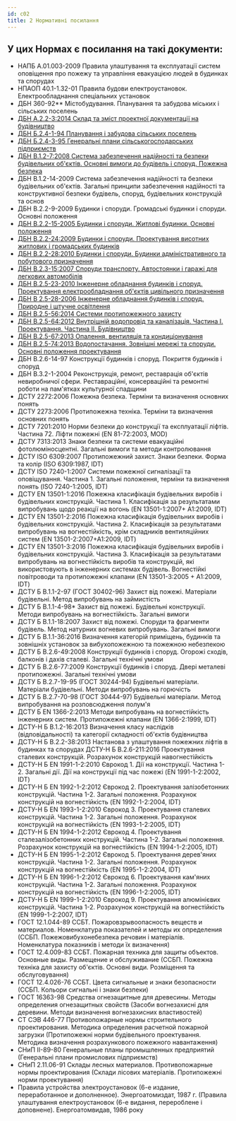 ```yaml
---
id: c02
title: 2 Нормативні посилання
---
```


## У цих Нормах є посилання на такі документи:
- НАПБ А.01.003-2009 Правила улаштування та експлуатації систем оповіщення про пожежу та управління евакуацією людей в будинках та спорудах
- НПАОП 40.1-1.32-01 Правила будови електроустановок. Електрообладнання спеціальних установок
- ДБН 360-92\*\* Містобудування. Планування та забудова міських і сільських поселень 
- [ДБН А.2.2-3:2014 Склад та зміст проектної документації на будівництво](../../dbn-a-2-2-3/doc/index)
- [ДБН Б.2.4-1-94 Планування і забудова сільських поселень](https://www.minregion.gov.ua/wp-content/uploads/2017/12/26.1.-DBN-B.2.4-1-94.-Planuvannya-i-zabudova-silskih-po.pdf)
- [ДБН Б.2.4-3-95 Генеральні плани сільськогосподарських підприємств](https://www.minregion.gov.ua/wp-content/uploads/2017/12/27.1.-DBN-B.2.4-3-95.-Generalni-plani-silskogospodars.pdf)
- [ДБН В.1.2-7:2008 Система забезпечення надійності та безпеки будівельних об'єктів. Основні вимоги до будівель і споруд. Пожежна безпека](https://www.minregion.gov.ua/wp-content/uploads/2017/12/27.1.-DBN-B.2.4-3-95.-Generalni-plani-silskogospodars.pdf)
- ДБН В.1.2-14-2009 Система забезпечення надійності та безпеки будівельних об'єктів. Загальні принципи забезпечення надійності та конструктивної безпеки будівель, споруд, будівельних конструкцій та основ
- ДБН В.2.2-9-2009 Будинки і споруди. Громадські будинки і споруди. Основні положення 
- [ДБН В.2.2-15-2005 Будинки і споруди. Житлові будинки. Основні положення](https://www.minregion.gov.ua/wp-content/uploads/2019/08/IB_8-19.pdf)
- [ДБН В.2.2-24:2009 Будинки і споруди. Проектування висотних житлових і громадських будинків](https://www.minregion.gov.ua/wp-content/uploads/2019/10/V2241-2019.pdf) 
- [ДБН В.2.2-28:2010 Будинки і споруди. Будинки адміністративного та побутового призначення](https://www.minregion.gov.ua/wp-content/uploads/2017/12/73.1.-DBN-V.2.2-282010.-Budinki-i-sporudi.-Budinki-admi.pdf) 
- [ДБН В.2.3-15:2007 Споруди транспорту. Автостоянки і гаражі для легкових автомобілів](https://www.minregion.gov.ua/wp-content/uploads/2017/12/79.1.-DBN-V.2.3-152007.-Sporudi-transportu.-Avtostoyanki.pdf)
- [ДБН В.2.5-23-2010 Інженерне обладнання будинків і споруд. Проектування електрообладнання об'єктів цивільного призначення](https://www.minregion.gov.ua/wp-content/uploads/2017/12/92.1.-DBN-V.2.5-232010.-Inzhenerne-obladnannya-budinkiv-i.pdf)
- [ДБН В 2.5-28-2006 Інженерне обладнання будинків і споруд. Природне і штучне освітлення](https://www.minregion.gov.ua/wp-content/uploads/2018/12/V2528-1.pdf) 
- [ДБН В.2.5-56:2014 Системи протипожежного захисту](https://www.minregion.gov.ua/wp-content/uploads/2017/12/98.1.-DBN-V.2.5-562014.-Sistemi-protipozhezhnogo-zahistu.pdf)
- [ДБН В.2.5-64:2012 Внутрішній водопровід та каналізація. Частина І. Проектування. Частина ІІ. Будівництво](https://www.minregion.gov.ua/wp-content/uploads/2017/12/99.1.-DBN-V.2.5-642012.-Vnutrishniy-vodoprovid-ta-kanali.pdf)
- [ДБН В.2.5-67:2013 Опалення, вентиляція та кондиціонування](https://www.minregion.gov.ua/wp-content/uploads/2017/12/100.1.-DBN-V.2.5-672013.-Opalennya-ventilyatsiya-ta-konditsi.pdf)
- [ДБН В.2.5-74:2013 Водопостачання. Зовнішні мережі та споруди. Основні положення проектування](https://www.minregion.gov.ua/wp-content/uploads/2017/12/101.1.-DBN-V.2.5-742013.-Vodopostachannya.-Zovnishni-merezhi.pdf)
- ДБН В.2.6-14-97 Конструкції будинків i споруд. Покриття будинків i споруд
- ДБН В.3.2-1-2004 Реконструкція, ремонт, реставрація об'єктів невиробничої сфери. Реставраційні, консерваційні та ремонтні роботи на пам'ятках культурної спадщини
- ДСТУ 2272:2006 Пожежна безпека. Терміни та визначення основних понять 
- ДСТУ 2273:2006 Протипожежна техніка. Терміни та визначення основних понять
- ДСТУ 7201:2010 Норми безпеки до конструкції та експлуатації ліфтів. Частина 72. Ліфти пожежні (EN 81-72:2003, MOD)
- ДСТУ 7313:2013 Знаки безпеки та системи евакуаційні фотолюміносцентні. Загальні вимоги та методи контролювання
- ДСТУ ISO 6309:2007 Протипожежний захист. Знаки безпеки. Форма та колір (ІSO 6309:1987, ІDT)
- ДСТУ ISO 7240-1:2007 Системи пожежної сигналізації та оповіщування. Частина 1. Загальні положення, терміни та визначення понять (ISO 7240-1:2005, ІDТ)
- ДСТУ EN 13501-1:2016 Пожежна класифікація будівельних виробів і будівельних конструкцій. Частина 1. Класифікація за результатами випробувань щодо реакції на вогонь (EN 13501-1:2007+ А1:2009, IDT)
- ДСТУ EN 13501-2:2016 Пожежна класифікація будівельних виробів і будівельних конструкцій. Частина 2. Класифікація за результатами випробувань на вогнестійкість, крім складників вентиляційних систем (EN 13501-2:2007+A1:2009, IDT)
- ДСТУ EN 13501-3:2016 Пожежна класифікація будівельних виробів і будівельних конструкцій. Частина 3. Класифікація за результатами випробувань на вогнестійкість виробів та конструкцій, які використовують в інженерних системах будівель. Вогнестійкі повітроводи та протипожежні клапани (EN 13501-3:2005 + A1:2009, IDT)
- ДСТУ Б В.1.1-2-97 (ГОСТ 30402-96) Захист від пожежі. Матеріали будівельні. Метод випробувань на займистість
- ДСТУ Б В.1.1-4-98\* Захист від пожежі. Будівельні конструкції. Методи випробувань на вогнестійкість. Загальні вимоги
- ДСТУ Б В.1.1-18:2007 Захист від пожежі. Споруди та фрагменти будівель. Метод натурних вогневих випробувань. Загальні вимоги
- ДСТУ Б В.1.1-36:2016 Визначення категорій приміщень, будинків та зовнішніх установок за вибухопожежною та пожежною небезпекою
- ДСТУ Б В.2.6-49:2008 Конструкції будинків і споруд. Огорожі сходів, балконів і дахів сталеві. Загальні технічні умови
- ДСТУ Б В.2.6-77:2009 Конструкції будинків і споруд. Двері металеві протипожежні. Загальні технічні умови
- ДСТУ Б В.2.7-19-95 (ГОСТ 30244-94) Будівельні матеріали. Матеріали будівельні. Методи випробувань на горючість
- ДСТУ Б В.2.7-70-98 (ГОСТ 30444-97) Будівельні матеріали. Метод випробування на розповсюдження полум'я
- ДСТУ Б EN 1366-2:2013 Методи випробувань на вогнестійкість інженерних систем. Протипожежні клапани (EN 1366-2:1999, IDT)
- ДСТУ-Н Б В.1.2-16:2013 Визначення класу наслідків (відповідальності) та категорії складності об'єктів будівництва
- ДСТУ-Н Б В.2.2-38:2013 Настанова з улаштування пожежних ліфтів в будинках та спорудах ДСТУ-Н Б В.2.6-211:2016 Проектування сталевих конструкцій. Розрахунок конструкцій навогнестійкість
- ДСТУ-Н Б EN 1991-1-2:2010 Єврокод 1. Дії на конструкції. Частина 1-2. Загальні дії. Дії на конструкції під час пожежі (EN 1991-1-2:2002, IDT)
- ДСТУ-Н Б EN 1992-1-2:2012 Єврокод 2. Проектування залізобетонних конструкцій. Частина 1-2. Загальні положення. Розрахунок конструкцій на вогнестійкість (EN 1992-1-2:2004, IDT)
- ДСТУ-Н Б EN 1993-1-2:2010 Єврокод 3. Проектування сталевих конструкцій.  Частина 1-2. Загальні положення. Розрахунок конструкцій на вогнестійкість (EN 1993-1-2:2005, IDT)
- ДСТУ-Н Б EN 1994-1-2:2012 Єврокод 4. Проектування сталезалізобетонних конструкцій. Частина 1-2. Загальні положення. Розрахунок конструкцій на вогнестійкість (EN 1994-1-2:2005, IDT)
- ДСТУ-Н Б EN 1995-1-2:2012 Єврокод 5. Проектування дерев'яних конструкцій. Частина 1-2. Загальні положення. Розрахунок конструкцій на вогнестійкість (EN 1995-1-2:2004, IDT)
- ДСТУ-Н Б EN 1996-1-2:2012 Єврокод 6. Проектування кам'яних конструкцій. Частина 1-2. Загальні положення. Розрахунок конструкцій на вогнестійкість (EN 1996-1-2:2005, IDT)
- ДСТУ-Н Б EN 1999-1-2:2010 Єврокод 9. Проектування алюмінієвих конструкцій. Частина 1-2. Розрахунок конструкцій на вогнестійкість (EN 1999-1-2:2007, IDT)
- ГОСТ 12.1.044-89 ССБТ. Пожаровзрывоопасность веществ и материалов. Номенклатура показателей и методы их определения (ССБП. Пожежовибухонебезпека речовин і матеріалів. Номенклатура показників і методи їх визначення)
- ГОСТ 12.4.009-83 ССБТ. Пожарная техника для защиты объектов. Основные виды. Размещение и обслуживание (ССБП. Пожежна техніка для захисту об'єктів. Основні види. Розміщення та обслуговування)
- ГОСТ 12.4.026-76 ССБТ. Цвета сигнальные и знаки безопасности (ССБП. Кольори сигнальні і знаки безпеки)
- ГОСТ 16363-98 Средства огнезащитные для древесины. Методы определения огнезащитных свойств (Засоби вогнезахисні для деревини. Методи визначення вогнезахисних властивостей)
- СТ СЭВ 446-77 Противопожарные нормы строительного проектирования. Методика определения расчетной пожарной загрузки (Протипожежні норми будівельного проектування. Методика визначення розрахункового пожежного навантаження)
- СНиП ІІ-89-80 Генеральные планы промышленных предприятий (Генеральні плани промислових підприємств)
- СНиП 2.11.06-91 Склады лесных материалов. Противопожарные нормы проектирования (Склади лісових матеріалів. Протипожежні норми проектування)
- Правила устройства электроустановок (6-е издание, переработанное и дополненное). Энергоатомиздат, 1987 г. (Правила улаштування електроустановок (6-е видання, перероблене і доповнене). Енергоатомвидав, 1986 року
